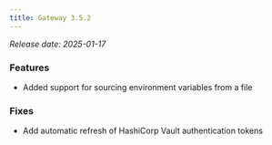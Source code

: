 ```yaml
---
title: Gateway 3.5.2
---
```


*Release date: 2025-01-17*

### Features

- Added support for sourcing environment variables from a file


### Fixes

- Add automatic refresh of HashiCorp Vault authentication tokens